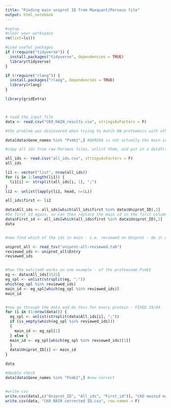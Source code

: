 ```yaml
---
title: "Finding main uniprot ID from Maxquant/Perseus file"
output: html_notebook
---
```


```r
#setup
#clear your workspace
rm(list=ls())

#Load useful packages
if (!require("tidyverse")) {
  install.packages("tidyverse", dependencies = TRUE)
  library(tidyverse)
} 

if (!require("rlang")) {
  install.packages("rlang", dependencies = TRUE)
  library(rlang)
} 

library(gridExtra)



# read the input file
data <- read.csv("CKO_RAIN_results.csv", stringsAsFactors = F)

#the problem was discovered when trying to match DW proteomics with other datasets, such as the complexes database - the Uniprot_ID in the former, which is the first out of the list from raw Persues output files, is not actually the main Uniprot ID. Example - proteasome

data[data$Gene_names %in% "Psmb1",] #Q6RI64 is not actually the main id, in uniprot it is listed an unreviewed, and it doesn't match the ID e.g. in CORUM complexes database; O09061 is the main ("reviewed") one

```

```r
#copy all ids from raw Perseus files, unlist them, and put in a dataframe so can later find the main one

all_ids <- read.csv("all_ids.csv", stringsAsFactors = F)
all_ids

li1 <- vector("list", nrow(all_ids))
for (i in 1:length(li1)) {
  li1[i] <- strsplit(all_ids[i, 1], ";")
}
li2 <- unlist(lapply(li1, head, n=1L))

all_ids$first <- li2

data$All_ids <- all_ids[which(all_ids$first %in% data$Uniprot_ID),1]
#Do first_id again, so can then replace the main id in the first column
data$First_id <- all_ids[which(all_ids$first %in% data$Uniprot_ID),2]
data



```



```r
#now find which of the ids in main - i.e. reviewed on Uniprot - do it manually by copying the list of _all_ ids into ID/reference mapping tool on uniprot website, selecting only reviewed ones, and exporting the list

uniprot_all <- read_tsv("uniprot-all-reviewed.tab")
reviewed_ids <- uniprot_all$Entry
reviewed_ids


#how the matcjomh works on one example - of the proteasome Psmb1
eg <- data$All_ids[1522]
eg_spl <- unlist(strsplit(eg, ";"))
which(eg_spl %in% reviewed_ids) 
main_id <- eg_spl[which(eg_spl %in% reviewed_ids)]
main_id


#now go through the data and do this for every protein - FIXED 19/04
for (i in (1:nrow(data))) {
  eg_spl <- unlist(strsplit(data$All_ids[i], ";"))
  if (is_empty(which(eg_spl %in% reviewed_ids)))
  {
    main_id <- eg_spl[1]
  } else {
  main_id <- eg_spl[which(eg_spl %in% reviewed_ids)[1]]
  }
  data$Uniprot_ID[i] <- main_id 
}

data

#double check
data[data$Gene_names %in% "Psmb1",] #now correct


#write csv
write.csv(data[,c("Uniprot_ID", "All_ids", "First_id")], "CKO mainid matching.csv", row.names = F)
write.csv(data, "CKO RAIN corrected ID.csv", row.names = F)
```


```r


```



